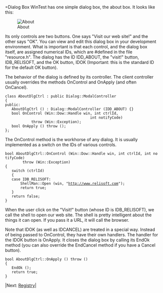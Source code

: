 =Dialog Box
WinTest has one simple dialog box, the about box. It looks like this:

[[Image:About]]

Its only controls are two buttons. One says "Visit our web site!" and the other says "OK". You can view and edit this dialog box in your development environment. What is important is that each control, and the dialog box itself, are assigned numerical IDs, which are #defined in the file "resource.h". The dialog has the ID IDD_ABOUT, the "visit!" button, IDB_RELISOFT, and the OK button, IDOK (Important: this is the standard ID for the default OK button).

The behavior of the dialog is defined by its controller. The client controller usually overrides the methods OnControl and OnApply (and often OnCancel).
 class AboutDlgCtrl : public Dialog::ModalController
 {
 public:
    AboutDlgCtrl () : Dialog::ModalController (IDD_ABOUT) {}
    bool OnControl (Win::Dow::Handle win, int ctrlId, 
                                        int notifyCode) 
             throw (Win::Exception);
    bool OnApply () throw ();
 };
The OnControl method is the workhorse of any dialog. It is usually implemented as a switch on the IDs of various controls.
 bool AboutDlgCtrl::OnControl (Win::Dow::Handle win, int ctrlId, int notifyCode) 
         throw (Win::Exception)
 {
    switch (ctrlId)
    {
    case IDB_RELISOFT:
        ShellMan::Open (win, "http://www.relisoft.com");
        return true;
    }
    return false;
 }
When the user click on the "Visit!" button (whose ID is IDB_RELISOFT), we call the shell to open our web site. The shell is pretty intelligent about the things it can open. If you pass it a URL, it will call the browser.

Note that IDOK (as well as IDCANCEL) are treated in a special way. Instead of being passed to OnControl, they have their own handlers. The handler for the IDOK button is OnApply. It closes the dialog box by calling its EndOk method (you can also override the EndCancel method if you have a Cancel button).
 bool AboutDlgCtrl::OnApply () throw ()
 {
    EndOk ();
    return true;
 }

|Next: [[Registry]]|

